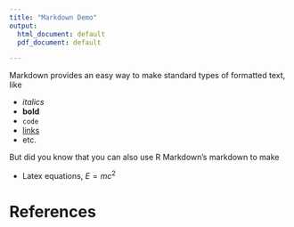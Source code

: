 ```yaml
---
title: "Markdown Demo"
output:
  html_document: default
  pdf_document: default

---
```


Markdown provides an easy way to make standard types of formatted text, like

- *italics*
- **bold**
- `code`
- [links](rmarkdown.rstudio.com)
- etc.

But did you know that you can also use R Markdown's markdown to make

- Latex equations, $E = mc^{2}$
<!-- - And bibliographies [@rmarkdown15]. -->

# References
    
